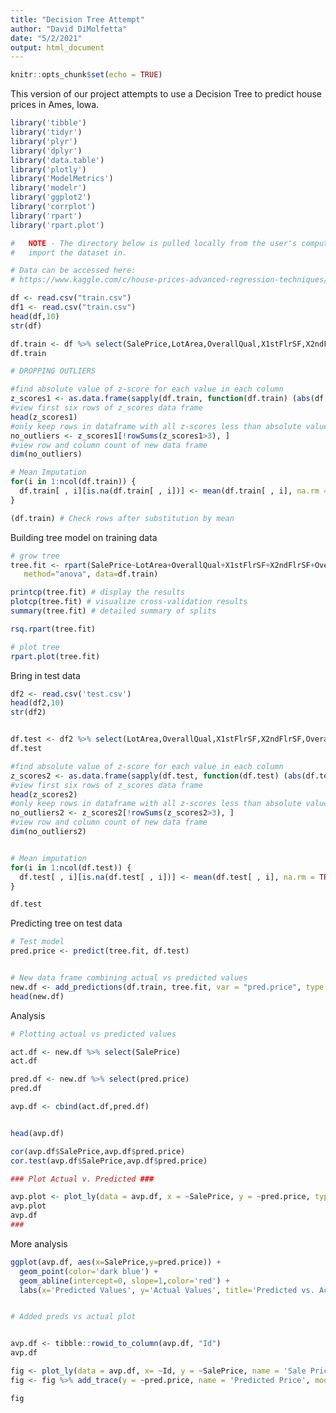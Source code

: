 ```yaml
---
title: "Decision Tree Attempt"
author: "David DiMolfetta"
date: "5/2/2021"
output: html_document
---
```


```r
knitr::opts_chunk$set(echo = TRUE)
```

This version of our project attempts to use a Decision Tree to predict house prices in Ames, Iowa.

```r
library('tibble')
library('tidyr')
library('plyr')
library('dplyr')
library('data.table')
library('plotly')
library('ModelMetrics')
library('modelr')
library('ggplot2')
library('corrplot')
library('rpart')
library('rpart.plot')

#   NOTE - The directory below is pulled locally from the user's computer, please modify to 
#   import the dataset in.

# Data can be accessed here:
# https://www.kaggle.com/c/house-prices-advanced-regression-techniques/data?select=train.csv

df <- read.csv("train.csv")
df1 <- read.csv("train.csv")
head(df,10)
str(df)


```


```r

df.train <- df %>% select(SalePrice,LotArea,OverallQual,X1stFlrSF,X2ndFlrSF,OverallCond,LotFrontage,GarageArea)
df.train

# DROPPING OUTLIERS

#find absolute value of z-score for each value in each column
z_scores1 <- as.data.frame(sapply(df.train, function(df.train) (abs(df.train-mean(df.train))/sd(df.train))))
#view first six rows of z_scores data frame
head(z_scores1)
#only keep rows in dataframe with all z-scores less than absolute value of 3 
no_outliers <- z_scores1[!rowSums(z_scores1>3), ]
#view row and column count of new data frame
dim(no_outliers)

# Mean Imputation
for(i in 1:ncol(df.train)) {
  df.train[ , i][is.na(df.train[ , i])] <- mean(df.train[ , i], na.rm = TRUE)
}

(df.train) # Check rows after substitution by mean

```

Building tree model on training data


```r
# grow tree
tree.fit <- rpart(SalePrice~LotArea+OverallQual+X1stFlrSF+X2ndFlrSF+OverallCond+LotFrontage+GarageArea,
   method="anova", data=df.train)

printcp(tree.fit) # display the results
plotcp(tree.fit) # visualize cross-validation results
summary(tree.fit) # detailed summary of splits

rsq.rpart(tree.fit)

# plot tree
rpart.plot(tree.fit)


```


Bring in test data

```r
df2 <- read.csv('test.csv')
head(df2,10)
str(df2)


df.test <- df2 %>% select(LotArea,OverallQual,X1stFlrSF,X2ndFlrSF,OverallCond,LotFrontage,GarageArea)
df.test

#find absolute value of z-score for each value in each column
z_scores2 <- as.data.frame(sapply(df.test, function(df.test) (abs(df.test-mean(df.test))/sd(df.test))))
#view first six rows of z_scores data frame
head(z_scores2)
#only keep rows in dataframe with all z-scores less than absolute value of 3 
no_outliers2 <- z_scores2[!rowSums(z_scores2>3), ]
#view row and column count of new data frame
dim(no_outliers2)


# Mean imputation
for(i in 1:ncol(df.test)) {
  df.test[ , i][is.na(df.test[ , i])] <- mean(df.test[ , i], na.rm = TRUE)
}

df.test

```


Predicting tree on test data

```r
# Test model
pred.price <- predict(tree.fit, df.test)


# New data frame combining actual vs predicted values
new.df <- add_predictions(df.train, tree.fit, var = "pred.price", type = NULL)
head(new.df)

```

Analysis

```r
# Plotting actual vs predicted values

act.df <- new.df %>% select(SalePrice)
act.df

pred.df <- new.df %>% select(pred.price)
pred.df

avp.df <- cbind(act.df,pred.df)


head(avp.df)

cor(avp.df$SalePrice,avp.df$pred.price)
cor.test(avp.df$SalePrice,avp.df$pred.price)

### Plot Actual v. Predicted ###

avp.plot <- plot_ly(data = avp.df, x = ~SalePrice, y = ~pred.price, type = 'scatter', mode = 'markers')
avp.plot
avp.df
###
```


More analysis

```r
ggplot(avp.df, aes(x=SalePrice,y=pred.price)) + 
  geom_point(color='dark blue') +
  geom_abline(intercept=0, slope=1,color='red') +
  labs(x='Predicted Values', y='Actual Values', title='Predicted vs. Actual Values')


# Added preds vs actual plot


avp.df <- tibble::rowid_to_column(avp.df, "Id")
avp.df

fig <- plot_ly(data = avp.df, x= ~Id, y = ~SalePrice, name = 'Sale Price', type = 'scatter', mode = 'markers', marker=list(color='rgb(255,0,0)'))
fig <- fig %>% add_trace(y = ~pred.price, name = 'Predicted Price', mode = 'markers', marker=list(color='rgb(0,0,255)'))

fig


```





